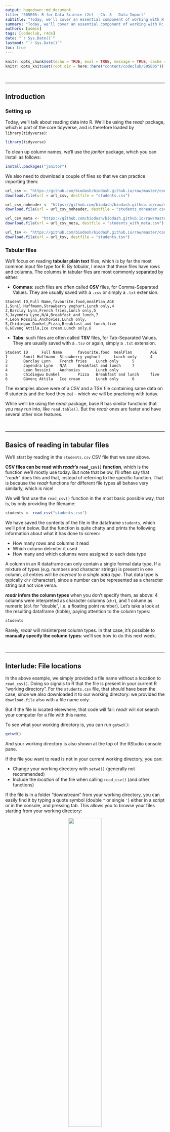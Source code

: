 ```yaml
---
output: hugodown::md_document
title: "S05E05: R for Data Science (2e) - Ch. 8 - Data Import"
subtitle: "Today, we'll cover an essential component of working with R: how to import your data into R!"
summary: "Today, we'll cover an essential component of working with R: how to import your data into R! We'll do so with functions from one of the core tidyverse packages: readr."
authors: [admin]
tags: [codeclub, r4ds]
date: "`r Sys.Date()`"
lastmod: "`r Sys.Date()`"
toc: true
---
```


```r
knitr::opts_chunk$set(echo = TRUE, eval = TRUE, message = TRUE, cache = FALSE)
knitr::opts_knit$set(root.dir = here::here("content/codeclub/S05E05"))
```

<br>

--------------------------------------------------------------------------------

## Introduction

### Setting up

Today, we'll talk about reading data into R.
We'll be using the _readr_ package, which is part of the core tidyverse,
and is therefore loaded by `library(tidyverse)`:

```r
library(tidyverse)
```

To clean up column names, we'll use the _janitor_ package,
which you can install as follows:

```r
install.packages("janitor")
```

We also need to download a couple of files so that we can practice importing
them:

```r
url_csv <- "https://github.com/biodash/biodash.github.io/raw/master/content/codeclub/S05E05/students.csv"
download.file(url = url_csv, destfile = "students.csv")

url_csv_noheader <- "https://github.com/biodash/biodash.github.io/raw/master/content/codeclub/S05E05/students_noheader.csv"
download.file(url = url_csv_noheader, destfile = "students_noheader.csv")

url_csv_meta <- "https://github.com/biodash/biodash.github.io/raw/master/content/codeclub/S05E05/students_with_meta.csv"
download.file(url = url_csv_meta, destfile = "students_with_meta.csv")

url_tsv <- "https://github.com/biodash/biodash.github.io/raw/master/content/codeclub/S05E05/students.tsv"
download.file(url = url_tsv, destfile = "students.tsv")
```

### Tabular files

We'll focus on reading **tabular plain text** files,
which is by far the most common input file type for R.
By _tabular_, I mean that these files have rows and columns.
The columns in tabular files are most commonly separated by either:

- **Commas**: such files are often called **CSV** files, for Comma-Separated Values.
  They are usually saved with a `.csv` or simply a `.txt` extension.

```
Student ID,Full Name,favourite.food,mealPlan,AGE
1,Sunil Huffmann,Strawberry yoghurt,Lunch only,4
2,Barclay Lynn,French fries,Lunch only,5
3,Jayendra Lyne,N/A,Breakfast and lunch,7
4,Leon Rossini,Anchovies,Lunch only,
5,Chidiegwu Dunkel,Pizza,Breakfast and lunch,five
6,Güvenç Attila,Ice cream,Lunch only,6
```

- **Tabs**: such files are often called **TSV** files, for Tab-Separated Values.
  They are usually saved with a `.tsv` or again, simply a `.txt` extension.

```
Student ID      Full Name       favourite.food  mealPlan        AGE
1       Sunil Huffmann  Strawberry yoghurt      Lunch only      4
2       Barclay Lynn    French fries    Lunch only      5
3       Jayendra Lyne   N/A     Breakfast and lunch     7
4       Leon Rossini    Anchovies       Lunch only
5       Chidiegwu Dunkel        Pizza   Breakfast and lunch     five
6       Güvenç Attila   Ice cream       Lunch only      6
```

The examples above were of a CSV and a TSV file containing same data
on 6 students and the food they eat -- which we will be practicing with today.

While we'll be using the _readr_ package, base R has similar functions that
you may run into, like `read.table()`.
But the _readr_ ones are faster and have several other nice features.

<br>

--------------------------------------------------------------------------------

## Basics of reading in tabular files

We'll start by reading in the `students.csv` CSV file that we saw above.

**CSV files can be read with _readr_'s `read_csv()` function**,
which is the function we'll mostly use today.
But note that below, I'll often say that "_readr_" does this and that,
instead of referring to the specific function.
That is because the _readr_ functions for different file types all behave
very similarly, which is nice!

We will first use the `read_csv()` function in the most basic possible way,
that is, by only providing the filename:

```r
students <- read_csv("students.csv")
```

We have saved the contents of the file in the dataframe `students`,
which we'll print below.
But the function is quite chatty and prints the following information about
what it has done to screen:

- How many rows and columns it read
- Which column delimiter it used
- How many and which columns were assigned to each data type

<div class="alert alert-note"><div>
A column in an R dataframe can only contain a single formal data type.
If a mixture of types (e.g. numbers and character strings) is present in one column,
all entries will be _coerced to a single data type_.
That data type is typically `chr` (character),
since a number can be represented as a character string but not vice versa.
</div></div>

**_readr_ infers the column types** when you don't specify them, as above:
4 columns were interpreted as character columns (`chr`),
and 1 column as numeric (`dbl` for "double", i.e. a floating point number).
Let's take a look at the resulting dataframe (tibble),
paying attention to the column types:

```r
students
```

Rarely, _readr_ will misinterpret column types.
In that case, it's possible to **manually specify the column types**:
we'll see how to do this next week.

<br>

--------------------------------------------------------------------------------

## Interlude: File locations

In the above example, we simply provided a file name without a location to
`read_csv()`.
Doing so signals to R that the file is present in your current R
"working directory".
For the `students.csv` file, that should have been the case,
since we also downloaded it to our working directory:
we provided the `download.file` also with a file name only.

But if the file is located elsewhere, that code will fail:
_readr_ will _not_ search your computer for a file with this name.

<div class="alert alert-note"><div>

To see what your working directory is, you can run `getwd()`:

```r
getwd()
```

And your working directory is also shown at the top of the RStudio console pane.

</div></div>

If the file you want to read is not in your current working directory,
you can:

- Change your working directory with `setwd()` (generally not recommended)
- Include the _location_ of the file when calling `read_csv()` (and other functions)

If the file is in a folder "downstream" from your working directory,
you can easily find it by typing a quote symbol (double `"` or single `'`)
either in a script or in the console, and pressing <kdb>tab</kbd>.
This allows you to browse your files starting from your working directory:

<figure>
<p align="center"> 
<img src=img/path_completion.png width="50%">
<figcaption>You can browse files by opening quotes!</figcaption>
</p>
</figure>

If that's not the case,
it may be easiest to copy the location using your computer's file browser,
and paste that location into your code.

Here are two examples of including folder names with a function like `read_csv()`:  

```r
read_csv("data/more_students.csv")

read_csv("C:/Users/jelmer/R_data/other_students.csv")
```

Note that in R,
you can _always_ use forward slashes `/` to separate folder regardless of your
operating system
(If you have Windows, which uses backslashes `\` instead,
then backslashes will also work.) 

<div class="alert alert-note"><div>
In two weeks, we'll talk about RStudio "Projects",
which can make your life a lot easier when it comes to file paths and never
having to change your working directory.
</div></div>

<br>

--------------------------------------------------------------------------------

## Common challenges with input files

### No headers

Some files have no first line with column names.
That leads to problems when using all the defaults:

```r
read_csv("students_noheader.csv")
```

Oops! The first row of data was interpreted as column names.
We can tell _readr_ to not do this by adding `col_names = FALSE`:

```r
read_csv("students_noheader.csv", col_names = FALSE)
```

That's better! But of course, we can't automatically get useful column names,
and they are now named `X1`, `X2`, etc.
We could set the column names after reading the file,
but we can also provide a vector of column names to the `col_names` argument
of `read_csv()`:

```r
student_colnames <- c("student_id", "full_name", "fav_food", "meal_plan", "age")

read_csv("students_noheader.csv", col_names = student_colnames)
```

### Extra header or metadata lines

Other files will contain lines at the top that are not part of the table,
but contain some sort of annotations or metadata, for instance:

```bash
cat students_with_meta.csv
```

Since there are two metadata lines,
we can tell *readr* to skip those first 2 lines with the `skip = n` argument:

```r
read_csv("students_with_meta.csv", skip = 2)
```

Another way of skipping lines is with the `comment` argument,
which can be used when all metadata lines start with a certain character,
like `#` in our case:

```r
read_csv("students_with_meta.csv", comment = "#")
```

Why might it be preferable to use `comment` over `skip`, when possible?

### Missing values denotations

R has a special data type for missing values: `NA`.
It is important for downstream analyses that missing values are actually
interpreted by R as `NA`s.

The `na` argument of the *readr* functions controls
which values are interpreted as `NA`.
The default is  to interpret _empty cells_ and _cells that only contain "NA"_
as `NA`.
In R code, this default is `c("", "NA")`, as we can see in the `read_csv()` help.

However, sometimes files use other symbols to denote missing values,
such as `999`, `X`, `-`, or, like in the `students.csv` file, `N/A`.
It turns out that our `students.csv` file uses empty cells _and_ `N/A`
(and even plain `NA`s...),
so we'll have to tell `read_csv()` about that as follows: 

```r
read_csv("students.csv", na = c("N/A", ""))
```

Compare this to the output when reading in without specifying `na` --
pay attention the the 3rd value in the `favourite.food` column:

```r
read_csv("students.csv")
```

### Crappy column names

You might have noticed the backticks around `Student ID` and `Full Name`
when we display the dataframe.
This is because these column names contain spaces,
which are _allowed_ but quite inconvenient in R.

We could go ahead and rename columns after reading in the file, e.g.:

```r
# You'll need to use the backticks to refer to the column name with spaces!
read_csv("students.csv") |> 
  rename(student_id = `Student ID`)
```

But the `students.csv` file has terribly inconsistent column name styling
throughout,
with `favourite.food` (`.` separating words), `mealPlan` ("camel case"),
and `AGE` (all caps) as the other column names.
Renaming all columns gets tedious quickly,
and would in fact become a serious chore if the file had, say, 50 columns.

The really nice `clean_names()` function from the _janitor_ package
converts all column names to "snake case" style
(all lowercase, words separated by underscores, as we saw last week):

```r
read_csv("students.csv") |>
  janitor::clean_names()
```

<div class="alert alert-note"><div>
The notation above with `janitor::` in front of the function name is
making explicit that this function is part of the _janitor_ package;
also, when we use this notation,
we don't need to have the package _loaded_.
</div></div>

<br>

--------------------------------------------------------------------------------

## Other file types

- In the breakout rooms, you'll practice with a **TSV file**:
  as we discussed above, these are tab-delimited.
  They can be read with `read_tsv()`.
  
- For tabular plain text files with a **different delimiter** than commas or tabs
  (e.g., spaces), you can use `read_delim()` and specify the delimiter.

- **Excel files** can be read with the _readxl_ package:
  see the bonus exercise.

- **Unstructured** (non-tabular) plain text files can be read with the base R
  `readLines()` function.
  
- Sometimes you will create complex **R objects** that aren't easily saved as
  a plain text file.
  These can be saved as binary (non-human readable) `.rds` files
  with `write_rds()` and read with `read_rds()`.

<br>

--------------------------------------------------------------------------------

## Breakout rooms

If you haven't done so already,
please download the CSV and TSV files and make sure you have _janitor_
installed (see the code in the Introduction).

<div class="puzzle"><div>

### Exercise 1: `read_tsv()`

Let's try `read_csv()`'s counterpart for TSV (tab-separated) files: `read_tsv()`.

The `students.tsv` file that you have downloaded contains the exact same data
as the `students.csv` file we've practiced with.

**Read in `students.tsv`, making sure to get the `NA`s right,**
**and to clean up the column names like we did above.**

<details><summary><b>Solution</b>(click here)</summary>
<br>

```r
read_tsv("students.tsv", na = c("N/A", "")) |>
  janitor::clean_names()
```

</details>
</div></div>

<br>

<div class="puzzle"><div>

### Exercise 2: A challenging file

Start by downloading a new CSV file:

```r
url_tsv <- "https://github.com/biodash/biodash.github.io/raw/master/content/codeclub/S05E05/exercise2.csv"
download.file(url = url_tsv, destfile = "exercise2.csv")
```

Now, try reading in this `exercise2.csv` file, which has the following content:

```
# This file is still incomplete
1,Sunil Huffmann,Strawberry yoghurt,Lunch only,4
2,Barclay Lynn,French fries,Lunch only,5
3,Jayendra Lyne,N/A,Breakfast and lunch,7
4,Leon Rossini,Anchovies,Lunch only,
5,Chidiegwu Dunkel,Pizza,Breakfast and lunch,five
6,Güvenç Attila,Ice cream,Lunch only,6
% More data will be entered soon!
```

<details><summary><b>Hints</b>(click here)</summary>
<br>

- Notice that there are metadata / comment lines both at the start and the end
  of the file!
  
- You cannot specify multiple `comment` symbols to `read_csv()`,
  so you'll have to use both the `skip` _and_ `comment` arguments.
  
- You'll also want to take care of the fact that there is no line with column names.

</details>

<br>

<details><summary><b>Solution</b>(click here)</summary>
<br>

```r
read_csv("exercise2.csv", skip = 1, comment = "%", col_names = FALSE)
```

Or, with descriptive column names:

```r
student_colnames <- c("student_id", "full_name", "fav_food", "meal_plan", "age")

read_csv("exercise2.csv", skip = 1, comment = "%", col_names = student_colnames)
```

</details>
</div></div>

<br>

<div class="puzzle"><div>

### Bonus: reading an Excel file

In this exercise, you'll use a function from the _readxl_ package to read an
Excel file. We need to do a couple of things to get set up first.

- You can install and then load the _readxl_ package as follows:

```r
install.packages("readxl")
```

```r
library(readxl)
```

- You can download the excel file as follows:

```r
url_xls <- "https://github.com/biodash/biodash.github.io/raw/master/content/codeclub/S05E05/breed_ranks.xlsx"
download.file(url = url_xls, destfile = "students.xls")
```

Now, use the `read_excel()` function from the _readxl_ package to read the
`breed_ranks.xlsx` file.

Bonus<sup>2</sup>: There are two sheets, `Sheet1` and `Sheet2`.
Can you read both in?
And can you combine the resulting dataframes into a single one?

<details><summary><b>Hints</b>(click here)</summary>
<br>

- Take a look at the `read_excel()` help page
  (e.g., type `?read_excel` in the R console) to figure out the syntax.

- When you don't specify the `sheet` argument, it will read in the first one.

- You can "vertically" combine dataframes using the `bind_rows()` function.

</details>

<br>

<details><summary><b>Solution</b>(click here)</summary>
<br>

You can read the first sheet with:

```r
breed_ranks <- read_excel("breed_ranks.xlsx")

# Or, equivalently:
#breed_ranks <- read_excel("breed_ranks.xlsx", sheet = 1)
```

You can read the second sheet with:

```r
breed_ranks2 <- read_excel("breed_ranks.xlsx", sheet = 2)
```

You can combine the two dataframes with:

```r
breed_ranks_all <- bind_rows(breed_ranks, breed_ranks2)
```

Let's check the numbers of rows:

```r
nrow(breed_ranks) # From sheet 1

nrow(breed_ranks2) # From sheet 2

nrow(breed_ranks_all) # Both combined
```

Let's take a look at the first few rows:

```r
head(breed_ranks_all)
```

</details>
</div></div>

</div></div>

<br>

----

<br>
